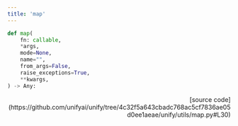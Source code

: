 ```yaml
---
title: 'map'
---
```


```python
def map(
    fn: callable,
    *args,
    mode=None,
    name="",
    from_args=False,
    raise_exceptions=True,
    **kwargs,
) -> Any:
```

<p align="right">[source code](https://github.com/unifyai/unify/tree/4c32f5a643cbadc768ac5cf7836ae05d0ee1aeae/unify/utils/map.py#L30)</p>

